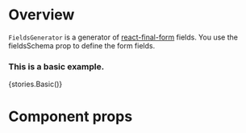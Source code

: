 
<Meta title="Modules/Forms/Components/FieldsGenerator" component={FieldsGenerator} />

# Overview

`FieldsGenerator` is a generator of [react-final-form](https://final-form.org/react) fields. You use the fieldsSchema prop to define the form fields.

### This is a basic example.

<Preview>
    <Story name="FieldsGenerator">{stories.Basic()}</Story>
</Preview>

# Component props

<Props of={FieldsGenerator} />
